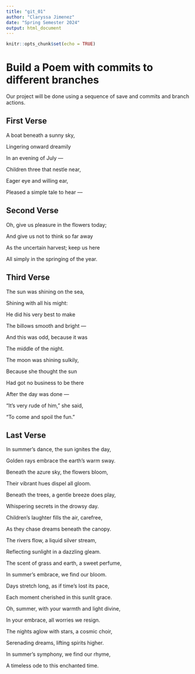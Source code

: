 ```yaml
---
title: "git_01"
author: "Claryssa Jimenez"
date: "Spring Semester 2024"
output: html_document
---
```


```r
knitr::opts_chunk$set(echo = TRUE)
```
# Build a Poem with commits to different branches
Our project will be done using a sequence of save and commits and branch actions.
<!-- Do not modify or change any text in "!--" bracketed areas such as this --- these are instructions to
you, if you change any of this the git program will notice it and compromise your git merging strategy !-->

## First Verse 
<!--Put the first five lines of a poem by Lewis Carrol in this section!-->

A boat beneath a sunny sky,

Lingering onward dreamily

In an evening of July —


Children three that nestle near,

Eager eye and willing ear,

Pleased a simple tale to hear —


## Second Verse
<!--Put the first five lines of a poem by Robert Frost here!-->

Oh, give us pleasure in the flowers today;

And give us not to think so far away

As the uncertain harvest; keep us here

All simply in the springing of the year.


## Third Verse
<!--Put the first two verses of The Walrus and the Carpenter here!-->

The sun was shining on the sea,

Shining with all his might:
      
He did his very best to make

The billows smooth and bright —
      
And this was odd, because it was

The middle of the night.
      

The moon was shining sulkily,

Because she thought the sun
      
Had got no business to be there

After the day was done —
      
"It's very rude of him," she said,

"To come and spoil the fun."
      

## Last Verse
<!--Put a short poem you created using chatGPT of 20 to 30 lines,here!-->

In summer's dance, the sun ignites the day,

Golden rays embrace the earth's warm sway.

Beneath the azure sky, the flowers bloom,

Their vibrant hues dispel all gloom.

Beneath the trees, a gentle breeze does play,

Whispering secrets in the drowsy day.

Children's laughter fills the air, carefree,

As they chase dreams beneath the canopy.

The rivers flow, a liquid silver stream,

Reflecting sunlight in a dazzling gleam.

The scent of grass and earth, a sweet perfume,

In summer's embrace, we find our bloom.

Days stretch long, as if time's lost its pace,

Each moment cherished in this sunlit grace.

Oh, summer, with your warmth and light divine,

In your embrace, all worries we resign.


The nights aglow with stars, a cosmic choir,

Serenading dreams, lifting spirits higher.

In summer's symphony, we find our rhyme,

A timeless ode to this enchanted time.
